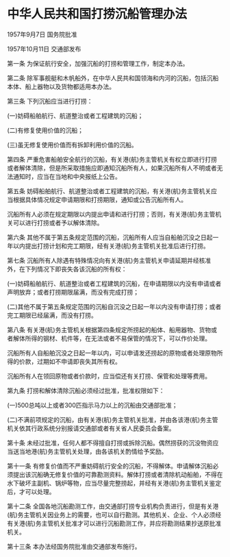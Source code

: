 # 中华人民共和国打捞沉船管理办法

1957年9月7日 国务院批准

1957年10月11日 交通部发布

  

第一条 为保证航行安全，加强沉船的打捞和管理工作，制定本办法。

第二条 除军事舰艇和木帆船外，在中华人民共和国领海和内河的沉船，包括沉船本体、船上器物以及货物都适用本办法。

第三条 下列沉船应当进行打捞：

(一)妨碍船舶航行、航道整治或者工程建筑的沉船；

(二)有修复使用价值的沉船；

(三)虽无修复使用价值而有拆卸利用价值的沉船。

第四条 严重危害船舶安全航行的沉船，有关港(航)务主管机关有权立即进行打捞或者解体清除，但是所采取措施应即通知沉船所有人，如果沉船所有人不明或者无法通知时，应当在当地和中央报纸上公告。

第五条 妨碍船舶航行、航道整治或者工程建筑的沉船，有关港(航)务主管机关应当根据具体情况规定申请期限和打捞期限，通知或公告沉船所有人。

沉船所有人必须在规定期限以内提出申请和进行打捞；否则，有关港(航)务主管机关可以进行打捞或者予以解体清除。

第六条 其他不属于第五条规定范围的沉船，沉船所有人应当自船舶沉没之日起一年以内提出打捞计划和完工期限，经有关港(航)务主管机关批准后进行打捞。

第七条 沉船所有人除遇有特殊情况向有关港(航)务主管机关申请延期并经核准外，在下列情况下即丧失各该沉船的所有权：

(一)妨碍船舶航行、航道整治或者工程建筑的沉船，在申请期限以内没有申请或者声明放弃；或者打捞期限届满，而没有完成打捞；

(二)其他不属于第五条规定范围的沉船自沉没之日起一年以内没有申请打捞；或者完工期限已经届满，而没有打捞。

第八条 有关港(航)务主管机关根据第四条规定所捞起的船体、船用器物、货物或者解体所得的钢材、机件等，在无法或者不易保管的情况下，可以作价处理。

沉船所有人自船舶沉没之日起一年以内，可以申请发还捞起的原物或者处理原物所得的价款，过期如不申请即丧失其所有权。

沉船所有人在领回原物或者价款时，应当偿还有关打捞、保管和处理等费用。

第九条 打捞和解体清除沉船必须经过批准，批准权限如下：

(一)500总吨以上或者300匹指示马力以上的沉船由交通部批准；

(二)不满前项规定的沉船，由有关港(航)务主管机关批准，并由各该港(航)务主管机关依其行政系统分别报请交通部或者有关省人民委员会备案。

第十条 未经过批准，任何人都不得擅自打捞或拆除沉船。偶然捞获的沉没物资应当送当地港(航)务主管机关处理，由各该机关酌情给予奖励。

第十一条 有修复价值而不严重妨碍航行安全的沉船，不得解体。申请解体沉船必须提出该沉船确无修复价值的可靠勘测资料。解体打捞或者清除机动船舶，不得在水下破坏主副机、锅炉等物，应当尽量完整捞起，并经有关港(航)务主管机关鉴定后，才可以处理。

第十二条 全国各地沉船勘测工作，由交通部打捞专业机构负责进行，但是有关港(航)务主管机关因业务上的需要，也可以自行勘测。其他机关、企业、个人必须经有关港(航)务主管机关批准才可以进行沉船勘测工作，并应将勘测结果抄送原批准机关。

第十三条 本办法经国务院批准由交通部发布施行。